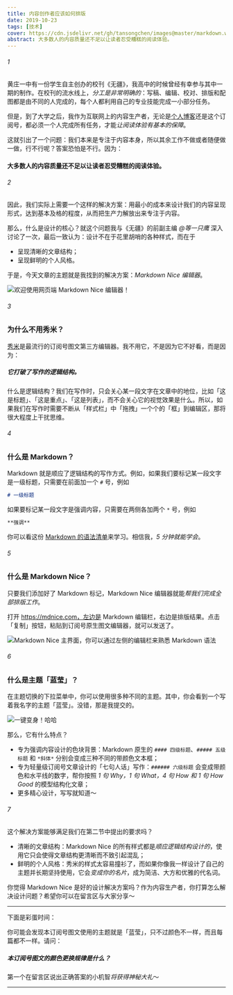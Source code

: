 ```yaml
---
title: 内容创作者应该如何排版
date: 2019-10-23
tags: [技术]
cover: https://cdn.jsdelivr.net/gh/tansongchen/images@master/markdown.webp
abstract: 大多数人的内容质量还不足以让读者忍受糟糕的阅读体验。
---
```


###### 1

黄庄一中有一份学生自主创办的校刊《无疆》，我高中的时候曾经有幸参与其中一期的制作。在校刊的流水线上，*分工是非常明确的*：写稿、编辑、校对、排版和配图都是由不同的人完成的，每个人都利用自己的专业技能完成一小部分任务。

但是，到了大学之后，我作为互联网上的内容生产者，无论是[个人博客](https://tansongchen.com)还是这个订阅号，都必须一个人完成所有任务，才能*让阅读体验有基本的保障*。

这就引出了一个问题：我们本来是专注于内容本身，所以其余工作不做或者随便做一做，行不行呢？答案恐怕是不行。因为：

#### 大多数人的内容质量还不足以让读者忍受糟糕的阅读体验。

###### 2

因此，我们实际上需要一个这样的解决方案：用最小的成本来设计我们的内容呈现形式，达到基本及格的程度，从而把生产力解放出来专注于内容。

那么，什么是设计的核心？就这个问题我与《无疆》的前副主编 *@等一只鹰* 深入讨论了一次，最后一致认为：设计不在于花里胡哨的各种样式，而在于

- <span>呈现清晰的文章结构；</span>
- <span>呈现鲜明的个人风格。</span>

于是，今天文章的主题就是我找到的解决方案：*Markdown Nice 编辑器*。

![欢迎使用网页端 Markdown Nice 编辑器！](http://img.candobear.com/2019-10-07-012.001.jpeg)

###### 3

### 为什么不用秀米？

[秀米](https://xiumi.us)是最流行的订阅号图文第三方编辑器。我不用它，不是因为它不好看，而是因为：

##### 它打破了写作的逻辑结构。

什么是逻辑结构？我们在写作时，只会关心某一段文字在文章中的地位，比如「这是标题」、「这是重点」、「这是列表」，而不会关心它的视觉效果是什么。所以，如果我们在写作时需要不断从「样式栏」中「拖拽」一个个的「框」到编辑区，那将很大程度上干扰思维。

###### 4

### 什么是 Markdown？

Markdown 就是顺应了逻辑结构的写作方式。例如，如果我们要标记某一段文字是一级标题，只需要在前面加一个 `#` 号，例如

```markdown
# 一级标题
```

如果要标记某一段文字是强调内容，只需要在两侧各加两个 `*` 号，例如

```markdown
**强调**
```

你可以看这份 [Markdown 的语法清单](https://juejin.im/post/5ad6e09e518825557b4d451c)来学习。相信我，*5 分钟就能学会*。

###### 5

### 什么是 Markdown Nice？

只要我们添加好了 Markdown 标记，Markdown Nice 编辑器就能*帮我们完成全部排版工作*。

打开 https://mdnice.com，左边是 Markdown 编辑栏，右边是排版结果。点击「复制」按钮，粘贴到订阅号原生图文编辑器，就可以发送了。

![Markdown Nice 主界面，你可以通过左侧的编辑栏来熟悉 Markdown 语法](http://img.candobear.com/2019-10-07-163622.png)

###### 6

### 什么是主题「蓝莹」？

在主题切换的下拉菜单中，你可以使用很多种不同的主题。其中，你会看到一个写着我名字的主题「蓝莹」。没错，那是我提交的。

![一键变身！哈哈](http://img.candobear.com/2019-10-07-163148.png)

那么，它有什么特点？

- <span>专为强调内容设计的色块背景：Markdown 原生的 `#### 四级标题`、`##### 五级标题` 和 `*斜体*` 分别会变成三种不同的带颜色文本框；</span>
- <span>专为轻量级订阅号文章设计的「七句人话」写作：`###### 六级标题` 会变成带颜色和水平线的数字，帮你按照 *1 句 Why，1 句 What，4 句 How 和 1 句 How Good* 的模型结构化文章；</span>
- <span>更多精心设计，写写就知道～</span>

###### 7

这个解决方案能够满足我们在第二节中提出的要求吗？

- <span>清晰的文章结构：Markdown Nice 的所有样式都是*顺应逻辑结构设计的*，使用它只会使得文章结构更清晰而不致引起混乱；</span>
- <span>鲜明的个人风格：秀米的样式太容易撞衫了，而如果你像我一样设计了自己的主题并长期坚持使用，它会*变成你的名片*，成为简洁、大方和优雅的代名词。</span>

你觉得 Markdown Nice 是好的设计解决方案吗？作为内容生产者，你打算怎么解决设计问题？希望你可以在留言区与大家分享～

---

下面是彩蛋时间：

你可能会发现本订阅号图文使用的主题就是「蓝莹」，只不过颜色不一样，而且每篇都不一样。请问：

##### 本订阅号图文的颜色更换规律是什么？

第一个在留言区说出正确答案的小机智*将获得神秘大礼*～

---


